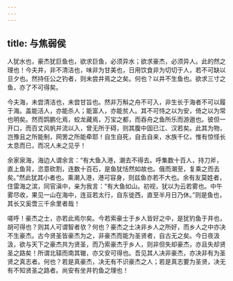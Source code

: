 ```yaml
---
---
---
```

title: 与焦弱侯
---

人犹水也，豪杰犹巨鱼也，欲求巨鱼，必须异水；欲求豪杰，必须异人。此的然之理也！今夫井，非不清洁也，味非为甘美也，日用饮食非为切切于人，若不可缺以旦夕也。然持任公之钓者，则未尝井焉之之矣。何也？以井不生鱼也。欲求三寸之鱼，亦了不可得矣。

今夫海，未尝清洁也，未尝甘旨也。然非万斛之舟不可入，非生长于海者不可以履于海。盖能活人，亦能杀人；能富人，亦能贫人。其不可恃之以为安，倚之以为常也明矣。然而鹍鹏化焉，蛟龙藏焉，万宝之都，而吞舟之鱼所乐而游遨也。彼但一开口，而百丈风帆并流以入，曾无所于碍，则其腹中固已江、汉若矣。此其为物，岂豫且之所能制，网罟之所能牵耶！自生自死，自去自来，水族千亿，惟有惊怪长太息而已，而况人未之见乎！

余家泉海，海边人谓余言：“有大鱼入港，潮去不得去。呼集数十百人，持刀斧，直上鱼背，恣意砍割，连数十百石，是鱼犹恬然如故也。俄而潮至，复乘之而去矣。”然此犹其小者也。乘潮入港，港可容身，则兹鱼亦若不大也。余有友莫姓者，住雷海之滨，同官滇中，亲为我言：“有大鱼如山。初视，犹以为云若雾也。中午雾尽收，果见一山在海中，连亘若太行，自东徙西，直至半月日乃休。”则是鱼也，其长又奚啻三千余里者哉！

嗟呼！豪杰之士，亦若此焉尔矣。今若索豪士于乡人皆好之中，是犹钓鱼于井也，胡可得也？则其人可谓智者欤？何也？豪杰之士决非乡人之所好，而乡人之中亦决不生豪杰。古今贤圣皆豪杰为之，非豪杰而能为圣贤者，自古无之矣。今日夜汲汲，欲与天下之豪杰共为贤圣，而乃索豪杰于乡人，则非但失却豪杰，亦且失却贤圣之路矣！所谓北辕而南其辙，亦又安可得也。吾见其人决非豪杰，亦决非有为圣贤之真志者。何也？若是真豪杰，决无有不识豪杰之人；若是真志要为圣贤，决无有不知贤圣之路者。尚安有坐井钓鱼之理也！